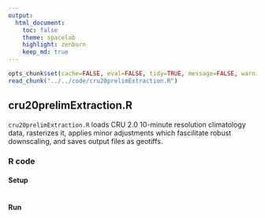 ```yaml
---
output:
  html_document:
    toc: false
    theme: spacelab
    highlight: zenburn
    keep_md: true
---
```


```r
opts_chunk$set(cache=FALSE, eval=FALSE, tidy=TRUE, message=FALSE, warning=FALSE)
read_chunk("../../code/cru20prelimExtraction.R")
```

##
##
## cru20prelimExtraction.R

`cru20prelimExtraction.R` loads CRU 2.0 10-minute resolution climatology data, rasterizes it, applies minor adjustments which fascilitate robust downscaling, and saves output files as geotiffs.

### R code

#### Setup

```r
```

#### Run

```r
```
